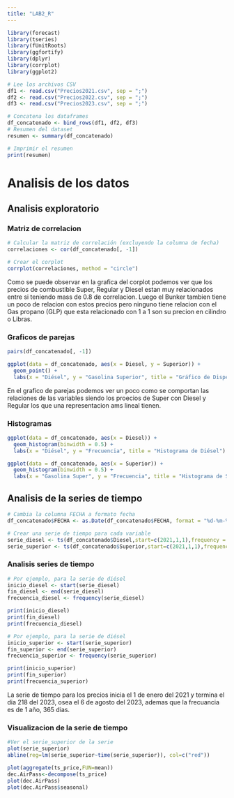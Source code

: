 ---
title: "LAB2_R"
---

```{r echo=FALSE}
library(forecast)
library(tseries)
library(fUnitRoots)
library(ggfortify)
library(dplyr)
library(corrplot)
library(ggplot2)
```

```{r}
# Lee los archivos CSV
df1 <- read.csv("Precios2021.csv", sep = ";")
df2 <- read.csv("Precios2022.csv", sep = ";")
df3 <- read.csv("Precios2023.csv", sep = ";")

# Concatena los dataframes
df_concatenado <- bind_rows(df1, df2, df3)
# Resumen del dataset
resumen <- summary(df_concatenado)

# Imprimir el resumen
print(resumen)
```

# Analisis de los datos

## Analisis exploratorio

### Matriz de correlacion

```{r}
# Calcular la matriz de correlación (excluyendo la columna de fecha)
correlaciones <- cor(df_concatenado[, -1])

# Crear el corplot
corrplot(correlaciones, method = "circle")
```

Como se puede observar en la grafica del corplot podemos ver que los precios de combustible Super, Regular y Diesel estan muy relacionados entre si teniendo mass de 0.8 de correlacion. Luego el Bunker tambien tiene un poco de relacion con estos precios pero ninguno tiene relacion con el Gas propano (GLP) que esta relacionado con 1 a 1 son su precion en cilindro o Libras.

### Graficos de parejas

```{r}

pairs(df_concatenado[, -1])

ggplot(data = df_concatenado, aes(x = Diesel, y = Superior)) +
  geom_point() +
  labs(x = "Diésel", y = "Gasolina Superior", title = "Gráfico de Dispersión entre Diésel y Gasolina Superior")
```

En el grafico de parejas podemos ver un poco como se comportan las relaciones de las variables siendo los proecios de Super con Diesel y Regular los que una representacion ams lineal tienen.

### Histogramas

```{r}
ggplot(data = df_concatenado, aes(x = Diesel)) +
  geom_histogram(binwidth = 0.5) +
  labs(x = "Diésel", y = "Frecuencia", title = "Histograma de Diésel")

ggplot(data = df_concatenado, aes(x = Superior)) +
  geom_histogram(binwidth = 0.5) +
  labs(x = "Gasolina Super", y = "Frecuencia", title = "Histograma de Super")

```

## Analisis de la series de tiempo

```{r}
# Cambia la columna FECHA a formato fecha
df_concatenado$FECHA <- as.Date(df_concatenado$FECHA, format = "%d-%m-%y")

```

```{r}
# Crear una serie de tiempo para cada variable
serie_diesel <- ts(df_concatenado$Diesel,start=c(2021,1,1),frequency = 365)
serie_superior <- ts(df_concatenado$Superior,start=c(2021,1,1),frequency = 365)

```

### Analisis series de tiempo

```{r}
# Por ejemplo, para la serie de diésel
inicio_diesel <- start(serie_diesel)
fin_diesel <- end(serie_diesel)
frecuencia_diesel <- frequency(serie_diesel)

print(inicio_diesel)
print(fin_diesel)
print(frecuencia_diesel)
```

```{r}

# Por ejemplo, para la serie de diésel
inicio_superior <- start(serie_superior)
fin_superior <- end(serie_superior)
frecuencia_superior <- frequency(serie_superior)

print(inicio_superior)
print(fin_superior)
print(frecuencia_superior)
```

La serie de tiempo para los precios inicia el 1 de enero del 2021 y termina el dia 218 del 2023, osea el 6 de agosto del 2023, ademas que la frecuancia es de 1 año, 365 dias.

### Visualizacion de la serie de tiempo

```{r}
#Ver el serie_superior de la serie
plot(serie_superior)
abline(reg=lm(serie_superior~time(serie_superior)), col=c("red"))

```

```{r}
plot(aggregate(ts_price,FUN=mean))
dec.AirPass<-decompose(ts_price)
plot(dec.AirPass)
plot(dec.AirPass$seasonal)
```
